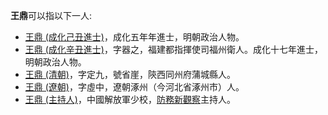 '''王鼎'''可以指以下一人:
*[[王鼎_(成化己丑進士)|王鼎 (成化己丑進士)]]，成化五年年進士，明朝政治人物。
*[[王鼎_(成化辛丑進士)|王鼎 (成化辛丑進士)]]，字器之，福建都指揮使司福州衛人。成化十七年進士，明朝政治人物。
*[[王鼎_(清朝)|王鼎 (清朝)]]，字定九，號省崖，陝西同州府蒲城縣人。
*[[王鼎_(遼朝)|王鼎 (遼朝)]]，字虛中，遼朝涿州（今河北省涿州市）人。
*[[王鼎_(主持人)|王鼎 (主持人)]]，中國解放軍少校，[[防務新觀察|防務新觀察]]主持人。

{{disambig|cat=二字王姓人名消歧義|ding}}